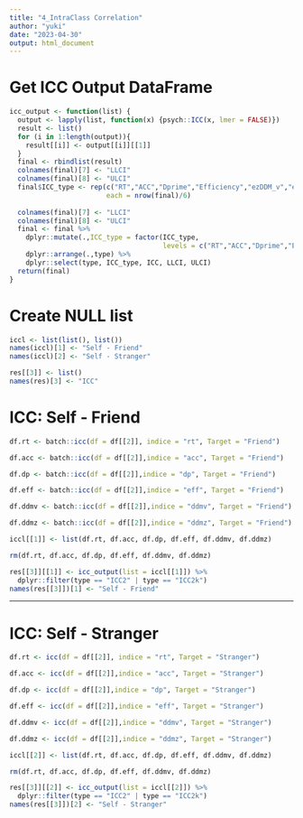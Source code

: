 ```yaml
---
title: "4_IntraClass Correlation"
author: "yuki"
date: "2023-04-30"
output: html_document
---
```

# Get ICC Output DataFrame
```r
icc_output <- function(list) {
  output <- lapply(list, function(x) {psych::ICC(x, lmer = FALSE)})
  result <- list()
  for (i in 1:length(output)){
    result[[i]] <- output[[i]][[1]]
  }
  final <- rbindlist(result) 
  colnames(final)[7] <- "LLCI"
  colnames(final)[8] <- "ULCI"
  final$ICC_type <- rep(c("RT","ACC","Dprime","Efficiency","ezDDM_v","ezDDM_z"), 
                        each = nrow(final)/6)
  
  colnames(final)[7] <- "LLCI"
  colnames(final)[8] <- "ULCI"
  final <- final %>%
    dplyr::mutate(.,ICC_type = factor(ICC_type, 
                                      levels = c("RT","ACC","Dprime","Efficiency","ezDDM_v","ezDDM_z")) ) %>%
    dplyr::arrange(.,type) %>%
    dplyr::select(type, ICC_type, ICC, LLCI, ULCI) 
  return(final)
}
```

# Create NULL list
```r
iccl <- list(list(), list())
names(iccl)[1] <- "Self - Friend"
names(iccl)[2] <- "Self - Stranger"

res[[3]] <- list()
names(res)[3] <- "ICC"
```

# ICC: Self - Friend
```r
df.rt <- batch::icc(df = df[[2]], indice = "rt", Target = "Friend")

df.acc <- batch::icc(df = df[[2]],indice = "acc", Target = "Friend")

df.dp <- batch::icc(df = df[[2]],indice = "dp", Target = "Friend")

df.eff <- batch::icc(df = df[[2]],indice = "eff", Target = "Friend")

df.ddmv <- batch::icc(df = df[[2]],indice = "ddmv", Target = "Friend")

df.ddmz <- batch::icc(df = df[[2]],indice = "ddmz", Target = "Friend")
```

```r
iccl[[1]] <- list(df.rt, df.acc, df.dp, df.eff, df.ddmv, df.ddmz) 

rm(df.rt, df.acc, df.dp, df.eff, df.ddmv, df.ddmz)
```

```r
res[[3]][[1]] <- icc_output(list = iccl[[1]]) %>%
  dplyr::filter(type == "ICC2" | type == "ICC2k")
names(res[[3]])[1] <- "Self - Friend"
```

--------------------------------------------------------------------------------

# ICC: Self - Stranger
```r
df.rt <- icc(df = df[[2]], indice = "rt", Target = "Stranger")

df.acc <- icc(df = df[[2]],indice = "acc", Target = "Stranger")

df.dp <- icc(df = df[[2]],indice = "dp", Target = "Stranger")

df.eff <- icc(df = df[[2]],indice = "eff", Target = "Stranger")

df.ddmv <- icc(df = df[[2]],indice = "ddmv", Target = "Stranger")

df.ddmz <- icc(df = df[[2]],indice = "ddmz", Target = "Stranger")
```

```r
iccl[[2]] <- list(df.rt, df.acc, df.dp, df.eff, df.ddmv, df.ddmz) 

rm(df.rt, df.acc, df.dp, df.eff, df.ddmv, df.ddmz)
```

```r
res[[3]][[2]] <- icc_output(list = iccl[[2]]) %>%
  dplyr::filter(type == "ICC2" | type == "ICC2k")
names(res[[3]])[2] <- "Self - Stranger"
```